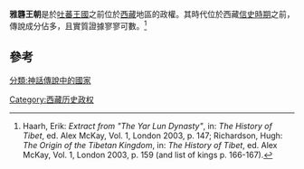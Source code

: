 '''雅礱王朝'''是於[[吐蕃|吐蕃王國]]之前位於[[西藏|西藏]]地區的政權。其時代位於西藏[[信史|信史時期]]之前，傳說成分佔多，且實質證據寥寥可數。<ref>Haarh, Erik: ''Extract from "The Yar Lun Dynasty"'', in: ''The History of Tibet'', ed. Alex McKay, Vol. 1, London 2003, p. 147; Richardson, Hugh: ''The Origin of the Tibetan Kingdom'', in: ''The History of Tibet'', ed. Alex McKay, Vol. 1, London 2003, p. 159 (and list of kings p. 166-167).</ref> 

==參考==
<references />

[[Category:西藏历史政权|Category:西藏历史政权]]
[[分類:神話傳說中的國家|分類:神話傳說中的國家]]
{{Tibet-stub}}